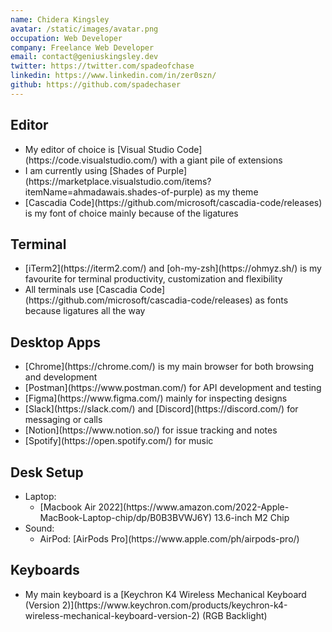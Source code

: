 ```yaml
---
name: Chidera Kingsley
avatar: /static/images/avatar.png
occupation: Web Developer
company: Freelance Web Developer
email: contact@geniuskingsley.dev
twitter: https://twitter.com/spadeofchase
linkedin: https://www.linkedin.com/in/zer0szn/
github: https://github.com/spadechaser
---
```


## Editor

<ul>
  <li>
    My editor of choice is [Visual Studio Code](https://code.visualstudio.com/) with a giant pile of
    extensions
  </li>
  <li>
    I am currently using [Shades of
    Purple](https://marketplace.visualstudio.com/items?itemName=ahmadawais.shades-of-purple) as my
    theme
  </li>
  <li>
    [Cascadia Code](https://github.com/microsoft/cascadia-code/releases) is my font of choice mainly
    because of the ligatures
  </li>
</ul>

## Terminal

<ul>
  <li>
    [iTerm2](https://iterm2.com/) and [oh-my-zsh](https://ohmyz.sh/) is my favourite for terminal
    productivity, customization and flexibility
  </li>
  <li>
    All terminals use [Cascadia Code](https://github.com/microsoft/cascadia-code/releases) as fonts
    because ligatures all the way
  </li>
</ul>

## Desktop Apps

<ul>
  <li>[Chrome](https://chrome.com/) is my main browser for both browsing and development</li>
  <li>[Postman](https://www.postman.com/) for API development and testing</li>
  <li>[Figma](https://www.figma.com/) mainly for inspecting designs</li>
  <li>[Slack](https://slack.com/) and [Discord](https://discord.com/) for messaging or calls</li>
  <li>[Notion](https://www.notion.so/) for issue tracking and notes</li>
  <li>[Spotify](https://open.spotify.com/) for music</li>
</ul>

## Desk Setup

<ul>
  <li>
    Laptop:
    <ul>
      <li>
        [Macbook Air 2022](https://www.amazon.com/2022-Apple-MacBook-Laptop-chip/dp/B0B3BVWJ6Y)
        13.6-inch M2 Chip
      </li>
    </ul>
  </li>
  <li>
    Sound:
    <ul>
      <li>AirPod: [AirPods Pro](https://www.apple.com/ph/airpods-pro/)</li>
    </ul>
  </li>
</ul>

## Keyboards

<ul>
  <li>
    My main keyboard is a [Keychron K4 Wireless Mechanical Keyboard (Version
    2)](https://www.keychron.com/products/keychron-k4-wireless-mechanical-keyboard-version-2) (RGB
    Backlight)
  </li>
</ul>

